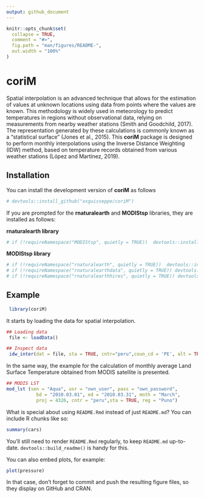 ```yaml
---
output: github_document
---
```


<!-- README.md is generated from README.Rmd. Please edit that file -->

```r
knitr::opts_chunk$set(
  collapse = TRUE,
  comment = "#>",
  fig.path = "man/figures/README-",
  out.width = "100%"
)
```

# coriM

<!-- badges: start -->
<!-- badges: end -->

Spatial interpolation is an advanced technique that allows for the estimation of values at unknown locations using data from points where the values are known. This methodology is widely used in meteorology to predict temperatures in regions without observational data, relying on measurements from nearby weather stations (Smith and Goodchild, 2017). The representation generated by these calculations is commonly known as a "statistical surface" (Jones et al., 2015). This **coriM** package is designed to perform monthly interpolations using the Inverse Distance Weighting (IDW) method, based on temperature records obtained from various weather stations (López and Martínez, 2019).


## Installation


You can install the development version of **coriM** as follows
``` r
# devtools::install_github("xxguisseppe/coriM")
```

If you are prompted for the **rnaturalearth** and **MODIStsp** libraries, they are installed as follows:

**rnaturalearth library**
``` r
# if (!requireNamespace("MODIStsp", quietly = TRUE))  devtools::install_github("ropensci/MODIStsp")
```
**MODIStsp library**
``` r
# if (!requireNamespace("rnaturalearth", quietly = TRUE))  devtools::install_github("ropensci/rnaturalearth")
# if (!requireNamespace("rnaturalearthdata", quietly = TRUE)) devtools::install_github("ropensci/rnaturalearthdata")
# if (!requireNamespace("rnaturalearthhires", quietly = TRUE)) devtools::install_github("ropensci/rnaturalearthhires")
```


## Example


```r
 library(coriM)
 ```
It starts by loading the data for spatial interpolation.
```r
## Loading data
 file <- loadData()

## Inspect data
 idw_inter(dat = file, sta = TRUE, cntr="peru",coun_cd = 'PE', alt = TRUE, reg = "Puno")
```
In the same way, the example for the calculation of monthly average Land Surface Temperature obtained from MODIS satellite is presented.
```r
## MODIS LST 
mod_lst (sen = "Aqua", usr = "own_user", pass = "own_password",
           bd = "2010.03.01", ed = "2010.03.31", mnth = "March",
           proj = 4326, cntr = "peru",sta = TRUE, reg = "Puno")
```

What is special about using `README.Rmd` instead of just `README.md`? You can include R chunks like so:

```r
summary(cars)
```

You'll still need to render `README.Rmd` regularly, to keep `README.md` up-to-date. `devtools::build_readme()` is handy for this.

You can also embed plots, for example:

```r
plot(pressure)
```

In that case, don't forget to commit and push the resulting figure files, so they display on GitHub and CRAN.
